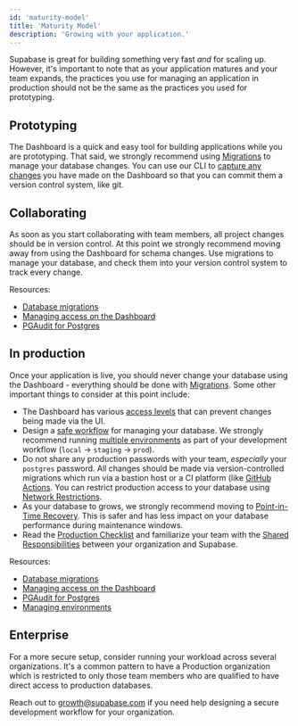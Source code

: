 ```yaml
---
id: 'maturity-model'
title: 'Maturity Model'
description: 'Growing with your application.'
---
```


Supabase is great for building something very fast _and_ for scaling up. However, it's important to note that as your application matures and your team expands, the practices you use for managing an application in production should not be the same as the practices you used for prototyping.

## Prototyping

The Dashboard is a quick and easy tool for building applications while you are prototyping. That said, we strongly recommend using [Migrations](/docs/guides/getting-started/local-development#database-migrations) to manage your database changes. You can use our CLI to [capture any changes](/docs/reference/cli/supabase-db-diff) you have made on the Dashboard so that you can commit them a version control system, like git.

## Collaborating

As soon as you start collaborating with team members, all project changes should be in version control. At this point we strongly recommend moving away from using the Dashboard for schema changes. Use migrations to manage your database, and check them into your version control system to track every change.

Resources:

- [Database migrations](/docs/guides/getting-started/local-development#database-migrations)
- [Managing access on the Dashboard](/docs/guides/platform/access-control)
- [PGAudit for Postgres](/docs/guides/database/extensions/pgaudit)

## In production

Once your application is live, you should never change your database using the Dashboard - everything should be done with [Migrations](/docs/guides/cli/managing-environments#create-a-new-migration). Some other important things to consider at this point include:

- The Dashboard has various [access levels](https://supabase.com/docs/guides/platform/access-control) that can prevent changes being made via the UI.
- Design a [safe workflow](https://supabase.com/docs/guides/platform/shared-responsibility-model#you-decide-your-own-workflow) for managing your database. We strongly recommend running [multiple environments](/docs/guides/cli/managing-environments) as part of your development workflow (`local` -> `staging` -> `prod`).
- Do not share any production passwords with your team, _especially_ your `postgres` password. All changes should be made via version-controlled migrations which run via a bastion host or a CI platform (like [GitHub Actions](/docs/guides/cli/managing-environments#configure-github-actions). You can restrict production access to your database using [Network Restrictions](/docs/guides/platform/network-restrictions).
- As your database to grows, we strongly recommend moving to [Point-in-Time Recovery](/docs/guides/platform/backups#point-in-time-recovery). This is safer and has less impact on your database performance during maintenance windows.
- Read the [Production Checklist](/docs/guides/platform/going-into-prod) and familiarize your team with the [Shared Responsibilities](/docs/guides/platform/shared-responsibility-model) between your organization and Supabase.

Resources:

- [Database migrations](/docs/guides/getting-started/local-development#database-migrations)
- [Managing access on the Dashboard](/docs/guides/platform/access-control)
- [PGAudit for Postgres](/docs/guides/database/extensions/pgaudit)
- [Managing environments](/docs/guides/cli/managing-environments)

## Enterprise

For a more secure setup, consider running your workload across several organizations. It's a common pattern to have a Production organization which is restricted to only those team members who are qualified to have direct access to production databases.

Reach out to [growth@supabase.com](mailto:growth@supabase.com) if you need help designing a secure development workflow for your organization.
